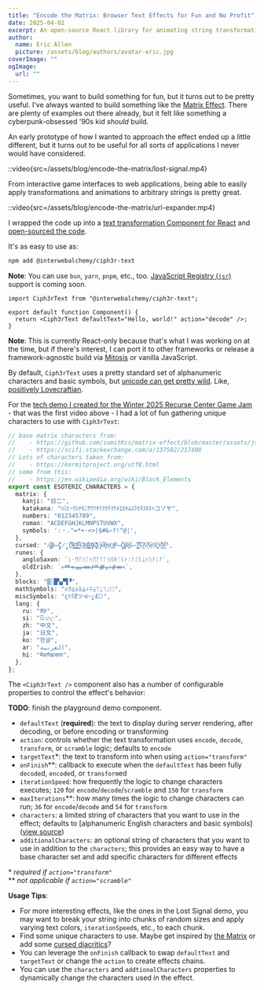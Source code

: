 ```yaml
---
title: "Encode the Matrix: Browser Text Effects for Fun and No Profit"
date: 2025-04-02
excerpt: An open-source React library for animating string transformations.
author:
  name: Eric Allen
  picture: /assets/blog/authors/avatar-eric.jpg
coverImage: ""
ogImage:
  url: ""
---
```


Sometimes, you want to build something for fun, but it turns out to be pretty useful. I've always wanted to build something like the [Matrix Effect](https://beforesandafters.com/2019/03/27/secrets-of-the-matrix-code/). There are plenty of examples out there already, but it felt like something a cyberpunk-obsessed '90s kid _should_ build.

<Ciph3rTextDemo />

An early prototype of how I wanted to approach the effect ended up a little different, but it turns out to be useful for all sorts of applications I never would have considered.

::video{src=/assets/blog/encode-the-matrix/lost-signal.mp4}

From interactive game interfaces to web applications, being able to easily apply transformations and animations to arbitrary strings is pretty great.

::video{src=/assets/blog/encode-the-matrix/url-expander.mp4}

I wrapped the code up into a [text transformation Component for React](https://www.npmjs.com/package/@interwebalchemy/ciph3r-text) and [open-sourced the code](https://github.com/InterwebAlchemy/ciph3r-text).

It's as easy to use as:

```bash
npm add @interwebalchemy/ciph3r-text
```

**Note**: You can use `bun`, `yarn`, `pnpm`, etc., too. [JavaScript Registry (`jsr`)](https://jsr.io/) support is coming soon.

```tsx
import Ciph3rText from "@interwebalchemy/ciph3r-text";

export default function Component() {
  return <Ciph3rText defaultText="Hello, world!" action="decode" />;
}
```

**Note**: This is currently React-only because that's what I was working on at the time, but if there's interest, I can port it to other frameworks or release a framework-agnostic build via [Mitosis](https://mitosis.builder.io/) or vanilla JavaScript.

By default, `Ciph3rText` uses a pretty standard set of alphanumeric characters and basic symbols, but [unicode can get pretty wild](<[https://fontgenerator.cool/](https://kermitproject.org/utf8.html)>). Like, [positively Lovecraftian](https://en.wikipedia.org/wiki/Zalgo_text).

For the [tech demo I created for the Winter 2025 Recurse Center Game Jam](https://github.com/DVDAGames/lost-signal/) - that was the first video above - I had a lot of fun gathering unique characters to use with `Ciph3rText`:

```ts
// base matrix characters from:
//    - https://github.com/sumitKcs/matrix-effect/blob/master/assets/js/symbol.js
//    - https://scifi.stackexchange.com/a/137582/217400
// Lots of characters taken from:
//    - https://kermitproject.org/utf8.html
// some from this:
//    - https://en.wikipedia.org/wiki/Block_Elements
export const ESOTERIC_CHARACTERS = {
  matrix: {
    kanji: "日二",
    katakana: "ﾊﾐﾋｰｳｼﾅﾓﾆｻﾜﾂｵﾘｱﾎﾃﾏｹﾒｴｶｷﾑﾕﾗｾﾈｽﾀﾇﾍコソヤ",
    numbers: "012345789",
    roman: "ACDEFGHJKLMNPSTUVWX",
    symbols: ':・."=*+-<>|$#&~?!^@¦',
  },
  cursed: "A̸̡̬̺͝B̶̨̬̟̉̈́C̸̪̙̣̒̎D̶͕̱̜̆͑̚͝E̶̜̞̳̽͐̔͜F̶̧̝̳̜̅̋͝Ģ̴̱͖͌H̴̻̩̪̰͆̒Ḯ̵̧̖̜͝J̴̗͚̝̈̓K̷̦͍͎̮̃͛͂͋L̶͙̦͉̉ͅM̶̢̀́͝N̶͕̣̕O̴̠̔͜Ṕ̶̘̱̀Q̷̡̻̼̩͗̌́R̴̞̼͑̅Ṡ̶̪̜T̵̳͎͑̅̀̿Ȕ̸̩͔̣͈̚V̸̩̹͝W̴̠͎̾̃Ẍ̵͓͙̯̱́Ÿ̶̗̼̙́͋̂Z̶̙̰̟̉͠",
  runes: {
    angloSaxon: `ᚳ᛫ᛗᚨᚷᛚᛋᛖᚩᛏᚪᚾᛞᚻᛁᚱᚧ᛬ᚠᛇᛒᛦᚦᚢᚹᚳᚫ`,
    oldIrish: `᚛ᚉᚑᚅᚔᚋᚈᚍᚂᚐᚌᚓ᚜`,
  },
  blocks: "▒░█▚▞▜▝",
  mathSymbols: "⏀⏁⏂⏃⏄⏅⏆⏇⏈⏉⏊⏋⏌⏍",
  miscSymbols: "çﾘｸƵツᐊ╌¿£⭔",
  lang: {
    ru: "ЯУ",
    si: "සිංහල",
    zh: "中文",
    ja: "日文",
    ko: "한글",
    ar: "العربية",
    hi: "मैकाँखासता",
  },
};
```

The `<Ciph3rText />` component also has a number of configurable properties to control the effect's behavior:

<Ciph3rTextPlayground />

**TODO**: finish the playground demo component.

- `defaultText` (**required**): the text to display during server rendering, after decoding, or before encoding or transforming
- `action`: controls whether the text transformation uses `encode`, `decode`, `transform`, or `scramble` logic; defaults to `encode`
- `targetText`\*: the text to transform into when using `action="transform"`
- `onFinish`\*\*: callback to execute when the `defaultText` has been fully `decode`d, `encode`d, or `transform`ed
- `iterationSpeed`: how frequently the logic to change characters executes; `120` for `encode`/`decode`/`scramble` and `150` for `transform`
- `maxIterations`\*\*: how many times the logic to change characters can run; `36` for `encode`/`decode` and `54` for `transform`
- `characters`: a limited string of characters that you want to use in the effect; defaults to [alphanumeric English characters and basic symbols]([view source](https://github.com/InterwebAlchemy/ciph3r-text/blob/main/src/Ciph3rText/constants.ts#L2))
- `additionalCharacters`: an optional string of characters that you want to use in addition to the `characters`; this provides an easy way to have a base character set and add specific characters for different effects

\* _required if `action="transform"`_<br />
\*\* _not applicable if `action="scramble"`_

**Usage Tips**:

- For more interesting effects, like the ones in the Lost Signal demo, you may want to break your string into chunks of random sizes and apply varying text colors, `iterationSpeed`s, etc., to each chunk.
- Find some unique characters to use. Maybe get inspired by [the Matrix](https://scifi.stackexchange.com/a/182823/217400) or add some [cursed diacritics](https://lingojam.com/CursedText)?
- You can leverage the `onFinish` callback to swap `defaultText` and `targetText` or change the `action` to create effects chains.
- You can use the `characters` and `addtionalCharacters` properties to dynamically change the characters used in the effect.
